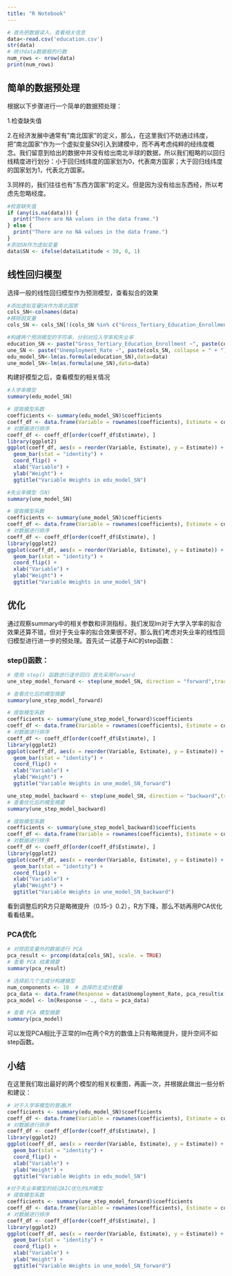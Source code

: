 ---
title: "R Notebook"
---

```{r}
# 首先把数据读入，查看相关信息
data<-read.csv('education.csv')
str(data)
# 统计data数据框的行数
num_rows <- nrow(data)
print(num_rows)
```

## 简单的数据预处理

根据以下步骤进行一个简单的数据预处理：

1.检查缺失值

2.在经济发展中通常有"南北国家"的定义，那么，在这里我们不妨通过纬度，把"南北国家"作为一个虚拟变量SN引入到建模中，而不再考虑纯粹的经纬度概念。我们留意到给出的数据中并没有给出南北半球的数据，所以我们粗略的以回归线精度进行划分：小于回归线纬度的国家划为0，代表南方国家；大于回归线纬度的国家划为1，代表北方国家。

3.同样的，我们往往也有"东西方国家"的定义。但是因为没有给出东西经，所以考虑先忽略经度。

```{r}
#检查缺失值
if (any(is.na(data))) {
  print("There are NA values in the data frame.")
} else {
  print("There are no NA values in the data frame.")
}
#添加SN作为虚拟变量
data$SN <- ifelse(data$Latitude < 30, 0, 1)
```

## 线性回归模型

选择一般的线性回归模型作为预测模型，查看拟合的效果

```{r}
#添加虚拟变量SN作为南北国家
cols_SN<-colnames(data)
#移除因变量
cols_SN <- cols_SN[!(cols_SN %in% c("Gross_Tertiary_Education_Enrollment", "Latitude", "Longitude", "Unemployment_Rate","Countries.and.areas"))]

#构建两个预测模型的字符串，分别对应入学率和失业率
education_SN <- paste("Gross_Tertiary_Education_Enrollment ~", paste(cols_SN, collapse = " + "))
une_SN <- paste("Unemployment_Rate ~", paste(cols_SN, collapse = " + "))
edu_model_SN<-lm(as.formula(education_SN),data=data)
une_model_SN<-lm(as.formula(une_SN),data=data)
```

构建好模型之后，查看模型的相关情况

```{r}
#入学率模型
summary(edu_model_SN)
```

```{r}
# 提取模型系数
coefficients <- summary(edu_model_SN)$coefficients
coeff_df <- data.frame(Variable = rownames(coefficients), Estimate = coefficients[, "Estimate"])
# 对数据进行排序
coeff_df <- coeff_df[order(coeff_df$Estimate), ]
library(ggplot2)
ggplot(coeff_df, aes(x = reorder(Variable, Estimate), y = Estimate)) +
  geom_bar(stat = "identity") +
  coord_flip() + 
  xlab("Variable") +
  ylab("Weight") +
  ggtitle("Variable Weights in edu_model_SN")
```

```{r}
#失业率模型（SN)
summary(une_model_SN)
```

```{r}
# 提取模型系数
coefficients <- summary(une_model_SN)$coefficients
coeff_df <- data.frame(Variable = rownames(coefficients), Estimate = coefficients[, "Estimate"])
# 对数据进行排序
coeff_df <- coeff_df[order(coeff_df$Estimate), ]
library(ggplot2)
ggplot(coeff_df, aes(x = reorder(Variable, Estimate), y = Estimate)) +
  geom_bar(stat = "identity") +
  coord_flip() + 
  xlab("Variable") +
  ylab("Weight") +
  ggtitle("Variable Weights in une_model_SN")
```

## 优化

通过观察summary中的相关参数和评测指标，我们发现lm对于大学入学率的拟合效果还算不错，但对于失业率的拟合效果很不好。那么我们考虑对失业率的线性回归模型进行进一步的预处理。首先试一试基于AIC的step函数：

### step()函数：

```{r}
# 使用 step() 函数进行逐步回归 首先采用forward
une_step_model_forward <- step(une_model_SN, direction = "forward",trace=0)

# 查看优化后的模型摘要
summary(une_step_model_forward)
```

```{r}
# 提取模型系数
coefficients <- summary(une_step_model_forward)$coefficients
coeff_df <- data.frame(Variable = rownames(coefficients), Estimate = coefficients[, "Estimate"])
# 对数据进行排序
coeff_df <- coeff_df[order(coeff_df$Estimate), ]
library(ggplot2)
ggplot(coeff_df, aes(x = reorder(Variable, Estimate), y = Estimate)) +
  geom_bar(stat = "identity") +
  coord_flip() + 
  xlab("Variable") +
  ylab("Weight") +
  ggtitle("Variable Weights in une_model_SN_forward")
```

```{r}
une_step_model_backward <- step(une_model_SN, direction = "backward",trace=0)
# 查看优化后的模型摘要
summary(une_step_model_backward)
```

```{r}
# 提取模型系数
coefficients <- summary(une_step_model_backward)$coefficients
coeff_df <- data.frame(Variable = rownames(coefficients), Estimate = coefficients[, "Estimate"])
# 对数据进行排序
coeff_df <- coeff_df[order(coeff_df$Estimate), ]
library(ggplot2)
ggplot(coeff_df, aes(x = reorder(Variable, Estimate), y = Estimate)) +
  geom_bar(stat = "identity") +
  coord_flip() + 
  xlab("Variable") +
  ylab("Weight") +
  ggtitle("Variable Weights in une_model_SN_backward")
```

看到调整后的R方只是略微提升（0.15-》0.2），R方下降，那么不妨再用PCA优化看看结果。

### PCA优化

```{r}
# 对除因变量外的数据进行 PCA
pca_result <- prcomp(data[cols_SN], scale. = TRUE)
# 查看 PCA 结果摘要
summary(pca_result)

# 选择前几个主成分构建模型
num_components <- 10  # 选择的主成分数量
pca_data <- data.frame(Response = data$Unemployment_Rate, pca_result$x[, 1:num_components])
pca_model <- lm(Response ~ ., data = pca_data)

# 查看 PCA 模型摘要
summary(pca_model)

```

可以发现PCA相比于正常的lm在两个R方的数值上只有略微提升，提升空间不如step函数。

## 小结

在这里我们取出最好的两个模型的相关权重图，再画一次，并根据此做出一些分析和建议：

```{r}
# 对于入学率模型的普通LM
coefficients <- summary(edu_model_SN)$coefficients
coeff_df <- data.frame(Variable = rownames(coefficients), Estimate = coefficients[, "Estimate"])
# 对数据进行排序
coeff_df <- coeff_df[order(coeff_df$Estimate), ]
library(ggplot2)
ggplot(coeff_df, aes(x = reorder(Variable, Estimate), y = Estimate)) +
  geom_bar(stat = "identity") +
  coord_flip() + 
  xlab("Variable") +
  ylab("Weight") +
  ggtitle("Variable Weights in edu_model_SN")
```

```{r}
#对于失业率模型的经过AIC优化的LM模型
# 提取模型系数
coefficients <- summary(une_step_model_forward)$coefficients
coeff_df <- data.frame(Variable = rownames(coefficients), Estimate = coefficients[, "Estimate"])
# 对数据进行排序
coeff_df <- coeff_df[order(coeff_df$Estimate), ]
library(ggplot2)
ggplot(coeff_df, aes(x = reorder(Variable, Estimate), y = Estimate)) +
  geom_bar(stat = "identity") +
  coord_flip() + 
  xlab("Variable") +
  ylab("Weight") +
  ggtitle("Variable Weights in une_model_SN_forward")
```
